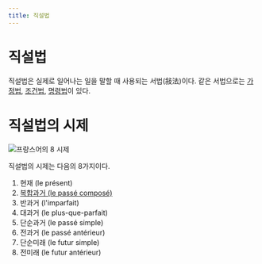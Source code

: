 ```yaml
---
title: 직설법
---
```


# 직설법

직설법은 실제로 일어나는 일을 말할 때 사용되는 서법(敍法)이다. 같은 서법으로는 [가정법](/ko/french_subjunctive), [조건법](/ko/french_conditional), [명령법](/ko/french_imperative/)이 있다.

# 직설법의 시제

![프랑스어의 8 시제](/assets/temps.svg)

직설법의 시제는 다음의 8가지이다.

1. 현재 (le présent)
1. [복합과거 (le passé composé)](/ko/french_passe_compose/)
1. 반과거 (l'imparfait)
1. 대과거 (le plus-que-parfait)
1. 단순과거 (le passé simple)
1. 전과거 (le passé antérieur)
1. 단순미래 (le futur simple)
1. 전미래 (le futur antérieur)
